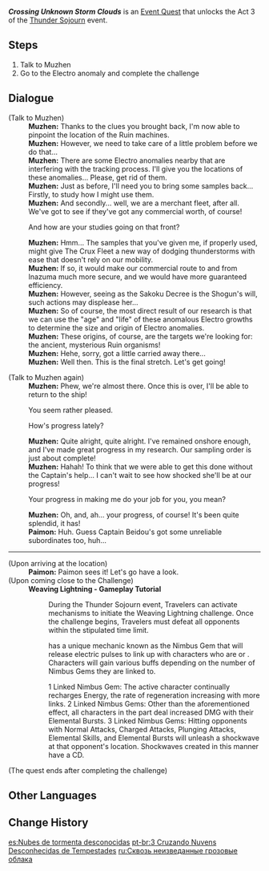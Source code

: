 {{Quest Infobox
|id            = 
|type          = World
|event_name    = Thunder Sojourn
|summary       = 
|requirement   = 
|startLocation = [[Ritou]], [[Inazuma]]
|region        = Inazuma
|area          = Narukami Island
|subarea       = Ritou
|exp           = 
|mora          = 20,000
|primogems     = 50
|other         = {{Card|Hero's Wit|2}}
* Unlocks Act 3 of [[Thunder Sojourn]] - [[Thunder Sojourn/Weaving Lightning|Weaving Lightning]]
|characters    = Paimon; Traveler; Muzhen
}}
'''''Crossing Unknown Storm Clouds''''' is an [[Event Quest]] that unlocks the Act 3 of the [[Thunder Sojourn]] event.

==Steps==
#Talk to Muzhen
#Go to the Electro anomaly and complete the challenge

==Dialogue==
{{Quest Description|The task of locating [[Ruin Machines]] is almost complete, but one thing continues to trouble [[Muzhen]]...}}
{{Dialogue start}}
;(Talk to Muzhen)
:'''Muzhen:''' Thanks to the clues you brought back, I'm now able to pinpoint the location of the Ruin machines.
:'''Muzhen:''' However, we need to take care of a little problem before we do that...
:'''Muzhen:''' There are some Electro anomalies nearby that are interfering with the tracking process. I'll give you the locations of these anomalies... Please, get rid of them.
:'''Muzhen:''' Just as before, I'll need you to bring some samples back... Firstly, to study how I might use them.
:'''Muzhen:''' And secondly... well, we are a merchant fleet, after all. We've got to see if they've got any commercial worth, of course!
:{{DIcon}} And how are your studies going on that front?
:'''Muzhen:''' Hmm... The samples that you've given me, if properly used, might give The Crux Fleet a new way of dodging thunderstorms with ease that doesn't rely on our mobility.
:'''Muzhen:''' If so, it would make our commercial route to and from Inazuma much more secure, and we would have more guaranteed efficiency.
:'''Muzhen:''' However, seeing as the Sakoku Decree is the Shogun's will, such actions may displease her...
:'''Muzhen:''' So of course, the most direct result of our research is that we can use the "age" and "life" of these anomalous Electro growths to determine the size and origin of Electro anomalies.
:'''Muzhen:''' These origins, of course, are the targets we're looking for: the ancient, mysterious Ruin organisms!
:'''Muzhen:''' Hehe, sorry, got a little carried away there...
:'''Muzhen:''' Well then. This is the final stretch. Let's get going!

;(Talk to Muzhen again)
:'''Muzhen:''' Phew, we're almost there. Once this is over, I'll be able to return to the ship!
:{{DIcon}} You seem rather pleased.
:{{DIcon}} How's progress lately?
:'''Muzhen:''' Quite alright, quite alright. I've remained onshore enough, and I've made great progress in my research. Our sampling order is just about complete!
:'''Muzhen:''' Hahah! To think that we were able to get this done without the Captain's help... I can't wait to see how shocked she'll be at our progress!
:{{DIcon}} Your progress in making me do your job for you, you mean?
:'''Muzhen:''' Oh, and, ah... your progress, of course! It's been quite splendid, it has!
:'''Paimon:''' Huh. Guess Captain Beidou's got some unreliable subordinates too, huh...
----
;(Upon arriving at the location)
:'''Paimon:''' Paimon sees it! Let's go have a look.
;(Upon coming close to the Challenge)
:'''Weaving Lightning - Gameplay Tutorial'''
::During the Thunder Sojourn event, Travelers can activate mechanisms to initiate the Weaving Lightning challenge. Once the challenge begins, Travelers must defeat all opponents within the stipulated time limit.
::{{sic|The Weaving Lightning}} has a unique mechanic known as the Nimbus Gem that will release electric pulses to link up with characters who are {{Color|tutorial|carrying [[Electrograna]]}} or {{Color|tutorial|affected by Electro}}. Characters will gain various buffs depending on the number of Nimbus Gems they are linked to.
::1 Linked Nimbus Gem: The active character continually recharges Energy, the rate of regeneration increasing with more links. 2 Linked Nimbus Gems: Other than the aforementioned effect, all characters in the part deal increased DMG with their Elemental Bursts. 3 Linked Nimbus Gems: Hitting opponents with Normal Attacks, Charged Attacks, Plunging Attacks, Elemental Skills, and Elemental Bursts will unleash a shockwave at that opponent's location. Shockwaves created in this manner have a CD.
;(The quest ends after completing the challenge)
{{Dialogue end}}

==Other Languages==
{{Other Languages
|en      = Crossing Unknown Storm Clouds
|zhs     = 涉过未知的雷云
|zhs_rm  = Shèguò Wèizhī de Léi Yún
|zht     = 涉過未知的雷雲
|zht_rm  = Shèguò Wèizhī de Léi Yún
|zh_tl   = 
|ja      = 未知なる雷雲を進む
|ja_rm   = Michi Naru Raiun wo Susumu
|ja_tl   = Advance Through Unknown Thundercloud
|ko      = 미지의 뇌운을 뚫고
|ko_rm   = Miji-ui Noeun-eul Ttulko
|ko_tl   = Through Mysterious Thundercloud
|es      = Nubes de tormenta desconocidas
|es_tl   = Unknown Thunderclouds
|fr      = À travers les nuages orageux inconnus
|fr_tl   = Through the Unknown Storm Clouds
|ru      = Сквозь неизведанные грозовые облака
|ru_tl   = Through Unfamiliar Storm Clouds
|th      = ฝ่าเมฆฝนฟ้าคะนองที่ไม่รู้จัก
|th_rm   = 
|th_tl   = 
|vi      = Vượt qua mây sấm
|vi_tl   = 
|de      = Unbekannte Gewitterwolken durchqueren
|de_tl   = Crossing Unknown Storm Clouds
|id      = Menyeberangi Badai Misterius
|id_tl   = Crossing Mysterious Storm
|pt      = Cruzando Nuvens Desconhecidas de Tempestades
|pt_tl   = Crossing Unknown Storm Clouds
}}

==Change History==
{{Change History|2.0}}

[[es:Nubes de tormenta desconocidas]]
[[pt-br:3 Cruzando Nuvens Desconhecidas de Tempestades]]
[[ru:Сквозь неизведанные грозовые облака]]
